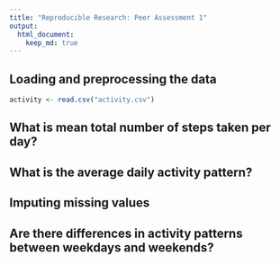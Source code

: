 ```yaml
---
title: "Reproducible Research: Peer Assessment 1"
output: 
  html_document:
    keep_md: true
---
```



## Loading and preprocessing the data

```r
activity <- read.csv("activity.csv")

```


## What is mean total number of steps taken per day?



## What is the average daily activity pattern?



## Imputing missing values



## Are there differences in activity patterns between weekdays and weekends?
